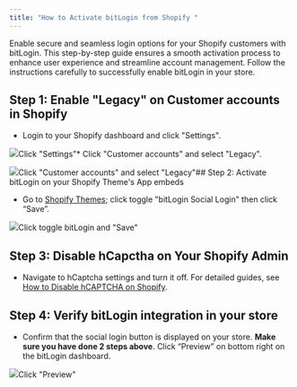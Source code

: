 ```yaml
---
title: "How to Activate bitLogin from Shopify "
---
```


Enable secure and seamless login options for your Shopify customers with bitLogin. This step-by-step guide ensures a smooth activation process to enhance user experience and streamline account management. Follow the instructions carefully to successfully enable bitLogin in your store.

## **Step 1:** Enable "Legacy" on Customer accounts in Shopify

* Login to your Shopify dashboard and click "Settings".  


![](https://cdn.prod.website-files.com/659655f5b20d395a5c69efcf/67442e6fd4f923eb613691ad_AD_4nXfkqrZrWIZzGHXRCcervX5hI9UKphtX6490pCZOdpYLy3LwYZu-noOMHOOtjI0yMnHBGDvg9ObHt0h01eOFWH2cMvnwr7pLhW4q0RzoUcScop6k8c2IiEj1W8Ql8mTJfLxO-UEUZA.png)Click "Settings"* Click "Customer accounts" and select "Legacy".  


![](https://cdn.prod.website-files.com/659655f5b20d395a5c69efcf/6788b7b9c934d109d4b0ea64_AD_4nXd2Y0T0pfMpANogDpvSmTZhuMDgANBfXPAq0r6R0ynDboiyh6JFoIh0mt5OaY0iGzz5Sv6OVoBlpi-Q-ynsXNsvH06neagAxP7qip_IR_BIlywRwISCgyUgiCaRU6-hdBmM2DrDZg.png)Click "Customer accounts" and select "Legacy"## Step 2: Activate bitLogin on your Shopify Theme's App embeds

* Go to [Shopify Themes](https://admin.shopify.com/store/rizka-test-store/themes/142800355582/editor?context=apps); click toggle "bitLogin Social Login" then click “Save”.  


![](https://cdn.prod.website-files.com/659655f5b20d395a5c69efcf/66ea3f04f8814c98ce8925ac_AD_4nXcyiOmn3pZW04k9dk354Nk87ie6ClO7mTfCR6eSb8e4qVYtUflz9wyIBwLFT5qXD9OIsZXpP8exWcuGe1xSBPp_5-5F4JPGgTlgLivy5fIM0EDSSEGh5Elup6fTu7DcZu85GvUs7UvdSxz3-wFCT4lFEXud.png)Click toggle bitLogin and "Save"

## Step 3: Disable hCapctha on Your Shopify Admin

* Navigate to hCaptcha settings and turn it off. For detailed guides, see [How to Disable hCAPTCHA on Shopify](https://knowledge.bitbybit.studio/bitlogin/how-to-disable-hcaptcha-on-shopify).

## Step 4: Verify bitLogin integration in your store

* Confirm that the social login button is displayed on your store. **Make sure you have done 2 steps above**. Click “Preview” on bottom right on the bitLogin dashboard.  


![](https://cdn.prod.website-files.com/659655f5b20d395a5c69efcf/66ea3f04f8814c98ce8925b3_AD_4nXfU7ibyWLz408dWee0YDBfHLrTq8Jk6czGDzjRUW7tZJ4B07yU20NCWcH2YhAoZJJOMSPhIt0aFqar-_AOqeEjEzKwdwvMSZFGzt5xollbnBUQDE03AjX3asGoB__FuIpa9ja85XGZx9059q_GGprlF19NI.png)Click "Preview"
